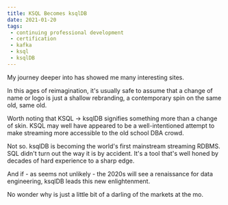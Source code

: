 ```yaml
---
title: KSQL Becomes ksqlDB
date: 2021-01-20
tags:
 - continuing professional development
 - certification
 - kafka
 - ksql
 - ksqlDB
---
```



My journey deeper into <Kafka/> has showed me many interesting sites.

In this ages of reimagination, it's usually safe to assume that a change of name or logo is just a shallow rebranding,
a contemporary spin on the same old, same old.

Worth noting that KSQL -> ksqlDB signifies something more than a change of skin. KSQL may well have appeared to be
a well-intentioned attempt to make streaming more accessible to the old school DBA crowd.

Not so. ksqlDB is becoming the world's first mainstream streaming RDBMS. SQL didn't turn out the way it is by accident.
It's a tool that's well honed by decades of hard experience to a sharp edge.

And if - as seems not unlikely - the 2020s will see a renaissance for data engineering, ksqlDB leads this new
enlightenment.

No wonder why <Confluent/> is just a little bit of a darling of the markets at the mo.